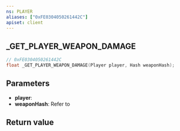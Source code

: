 ```yaml
---
ns: PLAYER
aliases: ["0xFE0304050261442C"]
apiset: client
---
```

## _GET_PLAYER_WEAPON_DAMAGE

```c
// 0xFE0304050261442C
float _GET_PLAYER_WEAPON_DAMAGE(Player player, Hash weaponHash);
```


## Parameters
* **player**:
* **weaponHash**: Refer to <EmbeddedEnum name="eWeaponHash" />

## Return value
